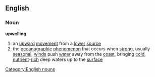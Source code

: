 ==English==
===Noun===
{{wikipedia}}
'''upwelling'''
# an [[upward]] [[movement]] from a [[lower]] [[source]]
# the [[oceanographic]] [[phenomenon]] that occurs when [[strong]], usually [[seasonal]], [[wind]]s push [[water]] away from the [[coast]], bringing [[cold]], [[nutrient]]-[[rich]] deep waters up to the [[surface]]
[[Category:English nouns]]